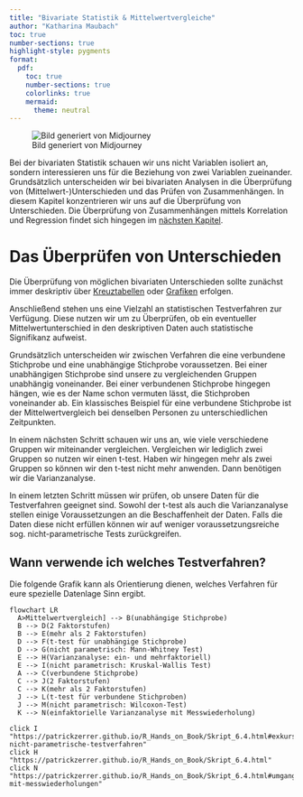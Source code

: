 ```yaml
---
title: "Bivariate Statistik & Mittelwertvergleiche"
author: "Katharina Maubach"
toc: true
number-sections: true
highlight-style: pygments
format:
  pdf:
    toc: true
    number-sections: true
    colorlinks: true
    mermaid: 
      theme: neutral
---
```


![Bild generiert von Midjourney](Bilder/Bivariate_Statistik.png)

Bei der bivariaten Statistik schauen wir uns nicht Variablen isoliert an, sondern interessieren uns für die Beziehung von zwei Variablen zueinander. Grundsätzlich unterscheiden wir bei bivariaten Analysen in die Überprüfung von (Mittelwert-)Unterschieden und das Prüfen von Zusammenhängen. In diesem Kapitel konzentrieren wir uns auf die Überprüfung von Unterschieden. Die Überprüfung von Zusammenhängen mittels Korrelation und Regression findet sich hingegen im [nächsten Kapitel](https://patrickzerrer.github.io/R_Hands_on_Book/Skript_7.1.html).

# Das Überprüfen von Unterschieden

Die Überprüfung von möglichen bivariaten Unterschieden sollte zunächst immer deskriptiv über [Kreuztabellen](https://patrickzerrer.github.io/R_Hands_on_Book/Skript_3.4.html#kreuztabellen) oder [Grafiken](https://patrickzerrer.github.io/R_Hands_on_Book/Skript_3.4.html#balkendiagramme) erfolgen.

Anschließend stehen uns eine Vielzahl an statistischen Testverfahren zur Verfügung. Diese nutzen wir um zu Überprüfen, ob ein eventueller Mittelwertunterschied in den deskriptiven Daten auch statistische Signifikanz aufweist.

Grundsätzlich unterscheiden wir zwischen Verfahren die eine verbundene Stichprobe und eine unabhängige Stichprobe voraussetzen. Bei einer unabhängigen Stichprobe sind unsere zu vergleichenden Gruppen unabhängig voneinander. Bei einer verbundenen Stichprobe hingegen hängen, wie es der Name schon vermuten lässt, die Stichproben voneinander ab. Ein klassisches Beispiel für eine verbundene Stichprobe ist der Mittelwertvergleich bei denselben Personen zu unterschiedlichen Zeitpunkten.

In einem nächsten Schritt schauen wir uns an, wie viele verschiedene Gruppen wir miteinander vergleichen. Vergleichen wir lediglich zwei Gruppen so nutzen wir einen t-test. Haben wir hingegen mehr als zwei Gruppen so können wir den t-test nicht mehr anwenden. Dann benötigen wir die Varianzanalyse.

In einem letzten Schritt müssen wir prüfen, ob unsere Daten für die Testverfahren geeignet sind. Sowohl der t-test als auch die Varianzanalyse stellen einige Voraussetzungen an die Beschaffenheit der Daten. Falls die Daten diese nicht erfüllen können wir auf weniger voraussetzungsreiche sog. nicht-parametrische Tests zurückgreifen.

## Wann verwende ich welches Testverfahren?

Die folgende Grafik kann als Orientierung dienen, welches Verfahren für eure spezielle Datenlage Sinn ergibt.


```mermaid

flowchart LR
  A>Mittelwertvergleich] --> B(unabhängige Stichprobe)
  B --> D(2 Faktorstufen)
  B --> E(mehr als 2 Faktorstufen)
  D --> F(t-test für unabhängige Stichprobe)
  D --> G(nicht parametrisch: Mann-Whitney Test)
  E --> H(Varianzanalyse: ein- und mehrfaktoriell)
  E --> I(nicht parametrisch: Kruskal-Wallis Test)
  A --> C(verbundene Stichprobe)
  C --> J(2 Faktorstufen)
  C --> K(mehr als 2 Faktorstufen)
  J --> L(t-test für verbundene Stichproben)
  J --> M(nicht parametrisch: Wilcoxon-Test)
  K --> N(einfaktorielle Varianzanalyse mit Messwiederholung)
  
click I "https://patrickzerrer.github.io/R_Hands_on_Book/Skript_6.4.html#exkurs-nicht-parametrische-testverfahren"
click H "https://patrickzerrer.github.io/R_Hands_on_Book/Skript_6.4.html"
click N "https://patrickzerrer.github.io/R_Hands_on_Book/Skript_6.4.html#umgang-mit-messwiederholungen"
  
```

